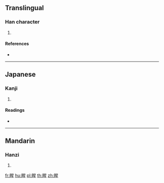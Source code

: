 {{character info/new}}
==Translingual==

===Han character===
{{Han char|rn=109|rad=目|as=09|sn=14|four=|canj=BUAHM}}

# {{defn|Han|sort=目09}}

====References====
* {{Han ref|kx=0812.120|dkj=23501|dj=1226.320|hdz=42502.050|uh=7772|ud=30578}}

----

==Japanese==

===Kanji===
{{ja-kanji|grade=|rs=目09}}

# {{defn|lang=ja|sort=目09}}

====Readings====
* {{ja-readings|on=[[せい]] (sei), [[しょう]] (shō)|kun=[[みる]] (miru), [[ひとみがかがやく]] (hitomigakagayaku)|nanori=}}

----

==Mandarin==

===Hanzi===
{{cmn-hanzi|pin=[[jì]] ([[ji4]]), [[xǐng]] ([[xing3]])|wg=chi<sup>4</sup>, hsing<sup>3</sup>}}

# {{defn|lang=cmn|sort=目09}}

[[fr:睲]]
[[hu:睲]]
[[pl:睲]]
[[th:睲]]
[[zh:睲]]